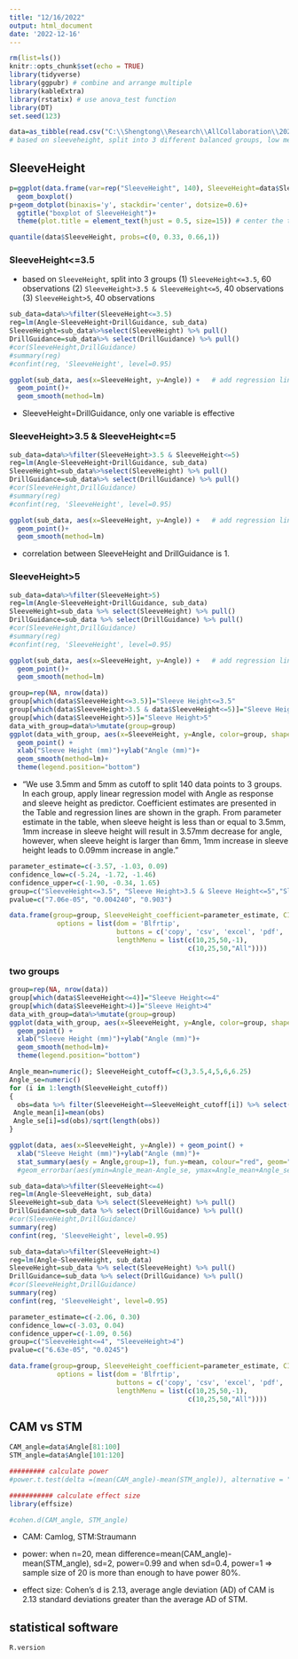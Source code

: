 ```yaml
---
title: "12/16/2022"
output: html_document
date: '2022-12-16'
---
```


```r
rm(list=ls())
knitr::opts_chunk$set(echo = TRUE)
library(tidyverse)
library(ggpubr) # combine and arrange multiple 
library(kableExtra)
library(rstatix) # use anova_test function 
library(DT)
set.seed(123)
```

```r
data=as_tibble(read.csv("C:\\Shengtong\\Research\\AllCollaboration\\2022\\202212\\Arndt\\Trueness_CompareStudies_2022_ALL DATA.csv", header=T))
# based on sleeveheight, split into 3 different balanced groups, low mediam, high, and then for each group, regress angle to sleeveheight and drillguidance   
```


## SleeveHeight


```r
  

p=ggplot(data.frame(var=rep("SleeveHeight", 140), SleeveHeight=data$SleeveHeight), aes(x=var, y=SleeveHeight))+
  geom_boxplot()
p+geom_dotplot(binaxis='y', stackdir='center', dotsize=0.6)+
  ggtitle("boxplot of SleeveHeight")+
  theme(plot.title = element_text(hjust = 0.5, size=15)) # center the title

quantile(data$SleeveHeight, probs=c(0, 0.33, 0.66,1))
```
### SleeveHeight<=3.5

* based on `SleeveHeight`, split into 3 groups (1) `SleeveHeight<=3.5`, 60 observations (2) `SleeveHeight>3.5 & SleeveHeight<=5`, 40 observations (3) `SleeveHeight>5`, 40 observations 


```r
sub_data=data%>%filter(SleeveHeight<=3.5)
reg=lm(Angle~SleeveHeight+DrillGuidance, sub_data)
SleeveHeight=sub_data%>%select(SleeveHeight) %>% pull()
DrillGuidance=sub_data%>% select(DrillGuidance) %>% pull()
#cor(SleeveHeight,DrillGuidance)
#summary(reg)
#confint(reg, 'SleeveHeight', level=0.95)

ggplot(sub_data, aes(x=SleeveHeight, y=Angle)) +   # add regression line 
  geom_point()+
  geom_smooth(method=lm)

```


* SleeveHeight=DrillGuidance, only one variable is effective 



### SleeveHeight>3.5 & SleeveHeight<=5

```r
sub_data=data%>%filter(SleeveHeight>3.5 & SleeveHeight<=5)
reg=lm(Angle~SleeveHeight+DrillGuidance, sub_data)
SleeveHeight=sub_data%>%select(SleeveHeight) %>% pull()
DrillGuidance=sub_data%>% select(DrillGuidance) %>% pull()
#cor(SleeveHeight,DrillGuidance)
#summary(reg)
#confint(reg, 'SleeveHeight', level=0.95)

ggplot(sub_data, aes(x=SleeveHeight, y=Angle)) +   # add regression line 
  geom_point()+
  geom_smooth(method=lm)
```

* correlation between SleeveHeight and DrillGuidance is 1. 

### SleeveHeight>5 

```r
sub_data=data%>%filter(SleeveHeight>5)
reg=lm(Angle~SleeveHeight+DrillGuidance, sub_data)
SleeveHeight=sub_data %>% select(SleeveHeight) %>% pull()
DrillGuidance=sub_data %>% select(DrillGuidance) %>% pull()
#cor(SleeveHeight,DrillGuidance)
#summary(reg)
#confint(reg, 'SleeveHeight', level=0.95)

ggplot(sub_data, aes(x=SleeveHeight, y=Angle)) +   # add regression line 
  geom_point()+
  geom_smooth(method=lm)
```




```r
group=rep(NA, nrow(data))
group[which(data$SleeveHeight<=3.5)]="Sleeve Height<=3.5"
group[which(data$SleeveHeight>3.5 & data$SleeveHeight<=5)]="Sleeve Height>3.5 & Sleeve Height<=5"
group[which(data$SleeveHeight>5)]="Sleeve Height>5"
data_with_group=data%>%mutate(group=group)
ggplot(data_with_group, aes(x=SleeveHeight, y=Angle, color=group, shape=group)) +
  geom_point() + 
  xlab("Sleeve Height (mm)")+ylab("Angle (mm)")+
  geom_smooth(method=lm)+
  theme(legend.position="bottom")
```

* "We use 3.5mm and 5mm as cutoff to split 140 data points to 3 groups. In each group, apply linear regression model with Angle as response and sleeve height as predictor. Coefficient estimates are presented in the Table and regression lines are shown in the graph. From parameter estimate in the table, when sleeve height is less than or equal to 3.5mm, 1mm increase in sleeve height will result in 3.57mm decrease for angle, however, when sleeve height is larger than 6mm, 1mm increase in sleeve height leads to 0.09mm increase in angle.  "


```r
parameter_estimate=c(-3.57, -1.03, 0.09)
confidence_low=c(-5.24, -1.72, -1.46)
confidence_upper=c(-1.90, -0.34, 1.65)
group=c("SleeveHeight<=3.5", "Sleeve Height>3.5 & Sleeve Height<=5","Sleeve Height>5")
pvalue=c("7.06e-05", "0.004240", "0.903")

data.frame(group=group, SleeveHeight_coefficient=parameter_estimate, CI_low=confidence_low, CI_upper=confidence_upper, pvalue=pvalue) %>% datatable(extensions = 'Buttons',
            options = list(dom = 'Blfrtip',
                           buttons = c('copy', 'csv', 'excel', 'pdf', 'print'),
                           lengthMenu = list(c(10,25,50,-1),
                                             c(10,25,50,"All"))))

```


### two groups 


```r
group=rep(NA, nrow(data))
group[which(data$SleeveHeight<=4)]="Sleeve Height<=4"
group[which(data$SleeveHeight>4)]="Sleeve Height>4"
data_with_group=data%>%mutate(group=group)
ggplot(data_with_group, aes(x=SleeveHeight, y=Angle, color=group, shape=group)) +
  geom_point() + 
  xlab("Sleeve Height (mm)")+ylab("Angle (mm)")+
  geom_smooth(method=lm)+
  theme(legend.position="bottom")
```

```r
Angle_mean=numeric(); SleeveHeight_cutoff=c(3,3.5,4,5,6,6.25)
Angle_se=numeric()
for (i in 1:length(SleeveHeight_cutoff))
{
  obs=data %>% filter(SleeveHeight==SleeveHeight_cutoff[i]) %>% select(Angle) %>% pull()
 Angle_mean[i]=mean(obs)
 Angle_se[i]=sd(obs)/sqrt(length(obs))
}

ggplot(data, aes(x=SleeveHeight, y=Angle)) + geom_point() +
  xlab("Sleeve Height (mm)")+ylab("Angle (mm)")+
  stat_summary(aes(y = Angle,group=1), fun.y=mean, colour="red", geom="line",group=1)#+
  #geom_errorbar(aes(ymin=Angle_mean-Angle_se, ymax=Angle_mean+Angle_se), width=.1)
```


```r
sub_data=data%>%filter(SleeveHeight<=4)
reg=lm(Angle~SleeveHeight, sub_data)
SleeveHeight=sub_data %>% select(SleeveHeight) %>% pull()
DrillGuidance=sub_data %>% select(DrillGuidance) %>% pull()
#cor(SleeveHeight,DrillGuidance)
summary(reg)
confint(reg, 'SleeveHeight', level=0.95)
```


```r
sub_data=data%>%filter(SleeveHeight>4)
reg=lm(Angle~SleeveHeight, sub_data)
SleeveHeight=sub_data %>% select(SleeveHeight) %>% pull()
DrillGuidance=sub_data %>% select(DrillGuidance) %>% pull()
#cor(SleeveHeight,DrillGuidance)
summary(reg)
confint(reg, 'SleeveHeight', level=0.95)
```



```r
parameter_estimate=c(-2.06, 0.30)
confidence_low=c(-3.03, 0.04)
confidence_upper=c(-1.09, 0.56)
group=c("SleeveHeight<=4", "SleeveHeight>4")
pvalue=c("6.63e-05", "0.0245")

data.frame(group=group, SleeveHeight_coefficient=parameter_estimate, CI_low=confidence_low, CI_upper=confidence_upper, pvalue=pvalue) %>% datatable(extensions = 'Buttons',
            options = list(dom = 'Blfrtip',
                           buttons = c('copy', 'csv', 'excel', 'pdf', 'print'),
                           lengthMenu = list(c(10,25,50,-1),
                                             c(10,25,50,"All"))))

```


## CAM vs STM 

```r
CAM_angle=data$Angle[81:100]
STM_angle=data$Angle[101:120]

######### calculate power 
#power.t.test(delta =(mean(CAM_angle)-mean(STM_angle)), alternative = "two.sided", sig.level=0.05, sd=2, n=20, type="two.sample")

########### calculate effect size 
library(effsize)

#cohen.d(CAM_angle, STM_angle)
```

* CAM: Camlog, STM:Straumann
* power: when n=20, mean difference=mean(CAM_angle)-mean(STM_angle), sd=2, power=0.99 and when sd=0.4, power=1 => sample size of 20 is more than enough to have power 80%.  

* effect size: Cohen's d is 2.13, average angle deviation (AD) of CAM is 2.13 standard deviations greater than the average AD of STM.

## statistical software 

```r
R.version
```